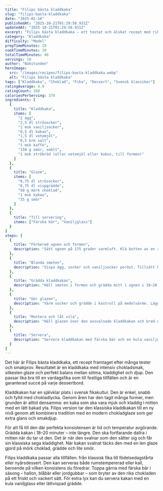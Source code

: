 ```yaml
---
title: "Filips bästa kladdkaka"
slug: "filips-basta-kladdkaka"
date: "2025-01-16"
publishedAt: "2025-10-21T01:29:58.931Z"
updatedAt: "2025-10-21T01:29:58.931Z"
excerpt: "Filips bästa kladdkaka – ett testat och älskat recept med rik chokladsmak, len glaze och perfekt kladdig konsistens. Den ultimata svenska chokladdesserten!"
category: "Kladdkaka"
difficulty: "Medel"
prepTimeMinutes: 20
cookTimeMinutes: 20
totalTimeMinutes: 40
servings: 10
author: "Bakstunden"
heroImage:
  src: "/images/recipes/filips-basta-kladdkaka.webp"
  alt: "Filips bästa kladdkaka"
tags: ["Kladdkaka", "Choklad", "Fika", "Dessert", "Svensk klassiker"]
ratingAverage: 4.9
ratingCount: 260
caloriesPerServing: 370
ingredients: [
  {
    title: "Kladdkaka",
    items: [
      "2 ägg",
      "2,5 dl strösocker",
      "1 msk vaniljsocker",
      "0,5 dl kakao",
      "1,5 dl vetemjöl",
      "0,5 krm salt",
      "1 msk kaffe",
      "150 g smör, smält",
      "1 msk ströbröd (eller vetemjöl eller kokos, till formen)"
    ]
  },
  {
    title: "Glaze",
    items: [
      "0,75 dl strösocker",
      "0,75 dl vispgrädde",
      "50 g mörk choklad",
      "1 msk kakao",
      "35 g smör"
    ]
  },
  {
    title: "Till servering",
    items: ["Färska bär", "Vaniljglass"]
  }
]
steps: [
  {
    title: "Förbered ugnen och formen",
    description: "Sätt ugnen på 175 grader varmluft. Klä botten av en rund form (22 cm) med bakplåtspapper och smörj samt bröa formen lätt."
  },
  {
    title: "Blanda smeten",
    description: "Vispa ägg, socker och vaniljsocker poröst. Tillsätt kakao, mjöl, salt och kaffe. Vispa till en jämn smet. Häll i det smälta smöret och rör om."
  },
  {
    title: "Grädda kladdkakan",
    description: "Häll smeten i formen och grädda mitt i ugnen i 18–20 minuter. Kakan ska fortfarande vara kladdig i mitten. Låt svalna något."
  },
  {
    title: "Gör glazen",
    description: "Värm socker och grädde i kastrull på medelvärme. Lägg i chokladen och rör tills den smält. Tillsätt kakao och rör slätt. Klicka i smöret och rör tills allt blandats ordentligt."
  },
  {
    title: "Montera och låt vila",
    description: "Häll glazen över den avsvalnade kladdkakan och bred ut den jämnt. Låt stå i kylskåp minst 1 timme innan servering."
  },
  {
    title: "Servera",
    description: "Servera kladdkakan med färska bär och en kula vaniljglass för en komplett dessert."
  }
]
---
```


Det här är Filips bästa kladdkaka, ett recept framtaget efter många tester och smakprov. Resultatet är en kladdkaka med intensiv chokladsmak, silkeslen glaze och perfekt balans mellan sötma, kladdighet och djup. Den passar lika bra till en vardagsfika som till festliga tillfällen och är en garanterad succé på varje dessertbord.

Kladdkakan har en självklar plats i svensk fikakultur. Den är enkel, snabb och fylld med chokladlycka. Genom åren har den tagit många former, men grunden är alltid densamma: en kaka som ska vara mjuk och kladdig i mitten med en lätt bakad yta. Filips version tar den klassiska kladdkakan till en ny nivå genom att kombinera tradition med en modern chokladglaze som ger extra glans och smakdjup.

För att få till den där perfekta konsistensen är tid och temperatur avgörande. Grädda kakan i 18–20 minuter – inte längre. Den ska fortfarande dallra i mitten när du tar ut den. Det är när den svalnar som den sätter sig och får sin klassiska sega kladdighet. När kakan svalnat täcks den med en len glaze gjord på mörk choklad, grädde och lite smör.

Filips kladdkaka passar alla tillfällen: från klassisk fika till födelsedagstårta eller nyårsdessert. Den kan serveras både rumstempererad eller kall, beroende på vilken konsistens du föredrar. Toppa gärna med färska bär i säsong – hallon, blåbär eller jordgubbar – som bryter av den rika chokladen på ett friskt och vackert sätt. För extra lyx kan du servera kakan med en kula vaniljglass eller lättvispad grädde.
